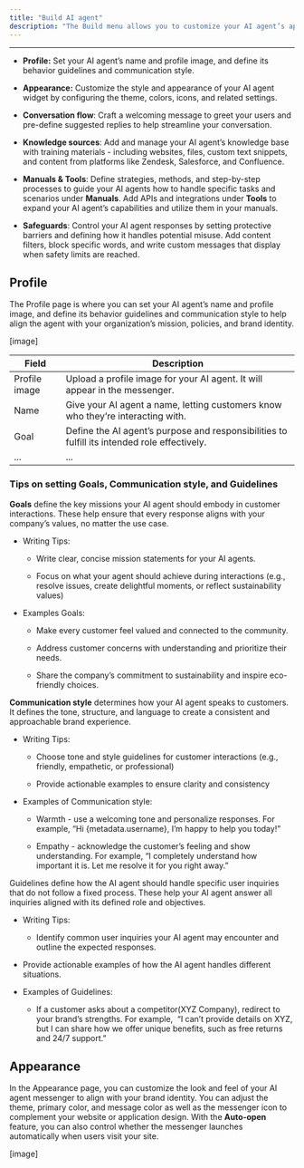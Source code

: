 ```yaml
---
title: "Build AI agent"
description: "The Build menu allows you to customize your AI agent’s appearance, behavior, and customer interactions. You can configure the following features:"
---
```


***

* **Profile:** Set your AI agent’s name and profile image, and define its behavior guidelines and communication style.

* **Appearance:** Customize the style and appearance of your AI agent widget by configuring the theme, colors, icons, and related settings.

* **Conversation flow**: Craft a welcoming message to greet your users and pre-define suggested replies to help streamline your conversation. 

* **Knowledge sources**: Add and manage your AI agent’s knowledge base with training materials - including websites, files, custom text snippets, and content from platforms like Zendesk, Salesforce, and Confluence.

* **Manuals & Tools**: Define strategies, methods, and step-by-step processes to guide your AI agents how to handle specific tasks and scenarios under **Manuals**. Add APIs and integrations under **Tools** to expand your AI agent’s capabilities and utilize them in your manuals.

* **Safeguards**: Control your AI agent responses by setting protective barriers and defining how it handles potential misuse. Add content filters, block specific words, and write custom messages that display when safety limits are reached.

## Profile

The Profile page is where you can set your AI agent’s name and profile image, and define its behavior guidelines and communication style to help align the agent with your organization’s mission, policies, and brand identity.

\[image]

| Field         | Description                                                                                  |
| ------------- | -------------------------------------------------------------------------------------------- |
| Profile image | Upload a profile image for your AI agent. It will appear in the messenger.                   |
| Name          | Give your AI agent a name, letting customers know who they’re interacting with.              |
| Goal          | Define the AI agent’s purpose and responsibilities to fulfill its intended role effectively. |
| ...           | ...                                                                                          |

### **Tips on setting Goals, Communication style, and Guidelines**

**Goals** define the key missions your AI agent should embody in customer interactions. These help ensure that every response aligns with your company’s values, no matter the use case.

* Writing Tips:

  * Write clear, concise mission statements for your AI agents.

  * Focus on what your agent should achieve during interactions (e.g., resolve issues, create delightful moments, or reflect sustainability values)

* Examples Goals:

  * Make every customer feel valued and connected to the community.

  * Address customer concerns with understanding and prioritize their needs.

  * Share the company’s commitment to sustainability and inspire eco-friendly choices.

**Communication style** determines how your AI agent speaks to customers. It defines the tone, structure, and language to create a consistent and approachable brand experience.

* Writing Tips:

  * Choose tone and style guidelines for customer interactions (e.g., friendly, empathetic, or professional)

  * Provide actionable examples to ensure clarity and consistency

* Examples of Communication style:

  * Warmth - use a welcoming tone and personalize responses. For example, “Hi \{metadata.username}, I’m happy to help you today!”

  * Empathy - acknowledge the customer’s feeling and show understanding. For example, “I completely understand how important it is. Let me resolve it for you right away.”

Guidelines define how the AI agent should handle specific user inquiries that do not follow a fixed process. These help your AI agent answer all inquiries aligned with its defined role and objectives.

* Writing Tips:

  * Identify common user inquiries your AI agent may encounter and outline the expected responses.

* Provide actionable examples of how the AI agent handles different situations.

* Examples of Guidelines:

  * If a customer asks about a competitor(XYZ Company), redirect to your brand’s strengths. For example,  “I can’t provide details on XYZ, but I can share how we offer unique benefits, such as free returns and 24/7 support.”

## **Appearance**

In the Appearance page, you can customize the look and feel of your AI agent messenger to align with your brand identity. You can adjust the theme, primary color, and message color as well as the messenger icon to complement your website or application design. With the **Auto-open** feature, you can also control whether the messenger launches automatically when users visit your site. 

\[image]